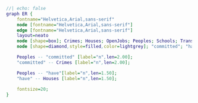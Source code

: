 ```dot
//| echo: false
graph ER {
    fontname="Helvetica,Arial,sans-serif"
    node [fontname="Helvetica,Arial,sans-serif"]
    edge [fontname="Helvetica,Arial,sans-serif"]
    layout=neato
    node [shape=box]; Crimes; Houses; OpenJobs; Peoples; Schools; Transportation;
    node [shape=diamond,style=filled,color=lightgrey]; "committed"; "have";

    Peoples -- "committed" [label="n",len=2.00];
    "committed" -- Crimes [label="n",len=2.00];

    Peoples -- "have"[label="n",len=1.50];
    "have" -- Houses [label="n",len=1.50];
    
    fontsize=20;
}
``` 
